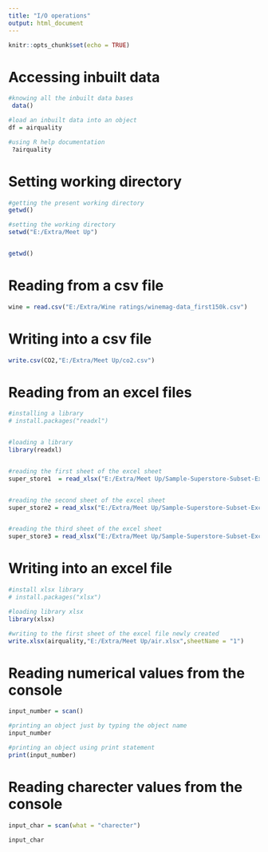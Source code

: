 ---
title: "I/O operations"
output: html_document
---

```{r setup, include=FALSE}
knitr::opts_chunk$set(echo = TRUE)
```

# Accessing inbuilt data

```{r message=FALSE, warning=FALSE}
#knowing all the inbuilt data bases
 data()
```

```{r message=FALSE, warning=FALSE}
#load an inbuilt data into an object
df = airquality
```

```{r message=FALSE, warning=FALSE}
#using R help documentation 
 ?airquality
```


# Setting working directory

```{r message=FALSE, warning=FALSE}
#getting the present working directory
getwd()

```

```{r message=FALSE, warning=FALSE}
#setting the working directory
setwd("E:/Extra/Meet Up")


getwd()
```


# Reading from a csv file

```{r message=FALSE, warning=FALSE}

wine = read.csv("E:/Extra/Wine ratings/winemag-data_first150k.csv")

```


# Writing into a csv file

```{r message=FALSE, warning=FALSE}

write.csv(CO2,"E:/Extra/Meet Up/co2.csv")

```


# Reading from an excel files

```{r message=FALSE, warning=FALSE}

#installing a library 
# install.packages("readxl")


#loading a library
library(readxl)


#reading the first sheet of the excel sheet
super_store1  = read_xlsx("E:/Extra/Meet Up/Sample-Superstore-Subset-Excel.xlsx",sheet = 1)


#reading the second sheet of the excel sheet
super_store2 = read_xlsx("E:/Extra/Meet Up/Sample-Superstore-Subset-Excel.xlsx",sheet = 2)


#reading the third sheet of the excel sheet
super_store3 = read_xlsx("E:/Extra/Meet Up/Sample-Superstore-Subset-Excel.xlsx",sheet = 3)
```


# Writing into an excel file

```{r message=FALSE, warning=FALSE}
#install xlsx library
# install.packages("xlsx")

#loading library xlsx
library(xlsx)

#writing to the first sheet of the excel file newly created
write.xlsx(airquality,"E:/Extra/Meet Up/air.xlsx",sheetName = "1")
```



# Reading numerical values from the console

```{r message=FALSE, warning=FALSE}

input_number = scan()

#printing an object just by typing the object name
input_number

#printing an object using print statement
print(input_number)
```




# Reading charecter values from the console

```{r message=FALSE, warning=FALSE}

input_char = scan(what = "charecter")

input_char
```


